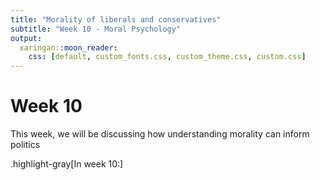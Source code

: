 ```yaml
---
title: "Morality of liberals and conservatives"
subtitle: "Week 10 - Moral Psychology"
output:
  xaringan::moon_reader:
    css: [default, custom_fonts.css, custom_theme.css, custom.css]
---
```


# Week 10
This week, we will be discussing how understanding morality can inform politics

.highlight-gray[In week 10:]
